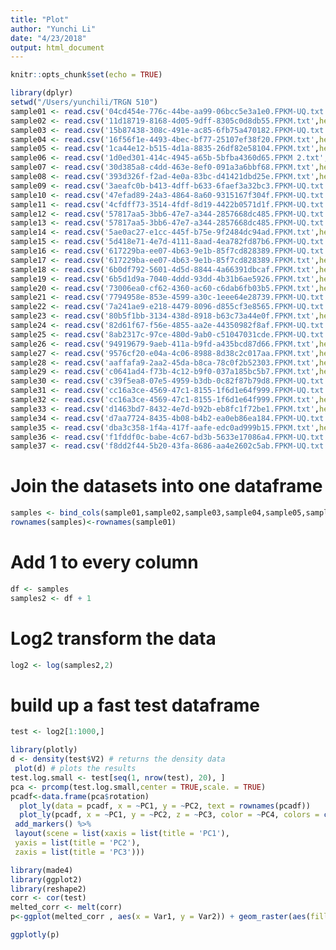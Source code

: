 ```yaml
---
title: "Plot"
author: "Yunchi Li"
date: "4/23/2018"
output: html_document
---
```


```r
knitr::opts_chunk$set(echo = TRUE)
```


```r
library(dplyr)
setwd("/Users/yunchili/TRGN 510")
sample01 <- read.csv('04cd454e-776c-44be-aa99-06bcc5e3a1e0.FPKM-UQ.txt',header = FALSE, sep = "", quote = "\"", dec = ".", fill = TRUE, row = 1)
sample02 <- read.csv('11d18719-8168-4d05-9dff-8305c0d8db55.FPKM.txt',header = FALSE, sep = "", quote = "\"", dec = ".", fill = TRUE, row = 1)
sample03 <- read.csv('15b87438-308c-491e-ac85-6fb75a470182.FPKM-UQ.txt',header = FALSE, sep = "", quote = "\"", dec = ".", fill = TRUE, row = 1)
sample04 <- read.csv('16f56f1e-4493-4bec-bf77-25107ef38f20.FPKM.txt',header = FALSE, sep = "", quote = "\"", dec = ".", fill = TRUE, row = 1)
sample05 <- read.csv('1ca44e12-b515-4d1a-8835-26df82e58104.FPKM.txt',header = FALSE, sep = "", quote = "\"", dec = ".", fill = TRUE, row = 1)
sample06 <- read.csv('1d0ed301-414c-4945-a65b-5bfba4360d65.FPKM 2.txt',header = FALSE, sep = "", quote = "\"", dec = ".", fill = TRUE, row = 1)
sample07 <- read.csv('30d385a8-c4dd-463e-8ef0-091a3a6bbf68.FPKM.txt',header = FALSE, sep = "", quote = "\"", dec = ".", fill = TRUE, row = 1)
sample08 <- read.csv('393d326f-f2ad-4e0a-83bc-d41421dbd25e.FPKM.txt',header = FALSE, sep = "", quote = "\"", dec = ".", fill = TRUE, row = 1)
sample09 <- read.csv('3aeafc0b-b413-4dff-b633-6faef3a32bc3.FPKM-UQ.txt',header = FALSE, sep = "", quote = "\"", dec = ".", fill = TRUE, row = 1)
sample10 <- read.csv('47efad89-24a3-4864-8a60-9315167f304f.FPKM-UQ.txt',header = FALSE, sep = "", quote = "\"", dec = ".", fill = TRUE, row = 1)
sample11 <- read.csv('4cfdff73-3514-4fdf-8d19-4422b0571d1f.FPKM-UQ.txt',header = FALSE, sep = "", quote = "\"", dec = ".", fill = TRUE, row = 1)
sample12 <- read.csv('57817aa5-3bb6-47e7-a344-2857668dc485.FPKM-UQ.txt',header = FALSE, sep = "", quote = "\"", dec = ".", fill = TRUE, row = 1)
sample13 <- read.csv('57817aa5-3bb6-47e7-a344-2857668dc485.FPKM-UQ.txt',header = FALSE, sep = "", quote = "\"", dec = ".", fill = TRUE, row = 1)
sample14 <- read.csv('5ae0ac27-e1cc-445f-b75e-9f2484dc94ad.FPKM.txt',header = FALSE, sep = "", quote = "\"", dec = ".", fill = TRUE, row = 1)
sample15 <- read.csv('5d418e71-4e7d-4111-8aad-4ea782fd87b6.FPKM-UQ.txt',header = FALSE, sep = "", quote = "\"", dec = ".", fill = TRUE, row = 1)
sample16 <- read.csv('617229ba-ee07-4b63-9e1b-85f7cd828389.FPKM-UQ.txt',header = FALSE, sep = "", quote = "\"", dec = ".", fill = TRUE, row = 1)
sample17 <- read.csv('617229ba-ee07-4b63-9e1b-85f7cd828389.FPKM.txt',header = FALSE, sep = "", quote = "\"", dec = ".", fill = TRUE, row = 1)
sample18 <- read.csv('6b0df792-5601-4d5d-8844-4a66391dbcaf.FPKM.txt',header = FALSE, sep = "", quote = "\"", dec = ".", fill = TRUE, row = 1)
sample19 <- read.csv('6b5d1d9a-7040-4ddd-93dd-4b31b6ae5926.FPKM.txt',header = FALSE, sep = "", quote = "\"", dec = ".", fill = TRUE, row = 1)
sample20 <- read.csv('73006ea0-cf62-4360-ac60-c6dab6fb03b5.FPKM.txt',header = FALSE, sep = "", quote = "\"", dec = ".", fill = TRUE, row = 1)
sample21 <- read.csv('7794958e-853e-4599-a30c-1eee64e28739.FPKM-UQ.txt',header = FALSE, sep = "", quote = "\"", dec = ".", fill = TRUE, row = 1)
sample22 <- read.csv('7a241ae9-e218-4479-8096-d855cf3e8565.FPKM-UQ.txt',header = FALSE, sep = "", quote = "\"", dec = ".", fill = TRUE, row = 1)
sample23 <- read.csv('80b5f1bb-3134-438d-8918-b63c73a44e0f.FPKM.txt',header = FALSE, sep = "", quote = "\"", dec = ".", fill = TRUE, row = 1)
sample24 <- read.csv('82d61f67-f56e-4855-aa2e-44350982f8af.FPKM-UQ.txt',header = FALSE, sep = "", quote = "\"", dec = ".", fill = TRUE, row = 1)
sample25 <- read.csv('8ab2317c-97ce-480d-9ab0-c51047031cde.FPKM-UQ.txt',header = FALSE, sep = "", quote = "\"", dec = ".", fill = TRUE, row = 1)
sample26 <- read.csv('94919679-9aeb-411a-b9fd-a435bcd87d66.FPKM.txt',header = FALSE, sep = "", quote = "\"", dec = ".", fill = TRUE, row = 1)
sample27 <- read.csv('9576cf20-e04a-4c06-8988-8d38c2c017aa.FPKM.txt',header = FALSE, sep = "", quote = "\"", dec = ".", fill = TRUE, row = 1)
sample28 <- read.csv('aaffafa9-2aa2-45da-b8ca-78c0f2b52303.FPKM.txt',header = FALSE, sep = "", quote = "\"", dec = ".", fill = TRUE, row = 1)
sample29 <- read.csv('c0641ad4-f73b-4c12-b9f0-037a185bc5b7.FPKM.txt',header = FALSE, sep = "", quote = "\"", dec = ".", fill = TRUE, row = 1)
sample30 <- read.csv('c39f5ea8-07e5-4959-b3db-0c82f87b79d8.FPKM-UQ.txt',header = FALSE, sep = "", quote = "\"", dec = ".", fill = TRUE, row = 1)
sample31 <- read.csv('cc16a3ce-4569-47c1-8155-1f6d1e64f999.FPKM-UQ.txt',header = FALSE, sep = "", quote = "\"", dec = ".", fill = TRUE, row = 1)
sample32 <- read.csv('cc16a3ce-4569-47c1-8155-1f6d1e64f999.FPKM.txt',header = FALSE, sep = "", quote = "\"", dec = ".", fill = TRUE, row = 1)
sample33 <- read.csv('d1463bd7-8432-4e7d-b92b-eb8fc1f72be1.FPKM.txt',header = FALSE, sep = "", quote = "\"", dec = ".", fill = TRUE, row = 1)
sample34 <- read.csv('d7aa7724-8435-4b08-b4b2-ea0eb86ea184.FPKM-UQ.txt',header = FALSE, sep = "", quote = "\"", dec = ".", fill = TRUE, row = 1)
sample35 <- read.csv('dba3c358-1f4a-417f-aafe-edc0ad999b15.FPKM.txt',header = FALSE, sep = "", quote = "\"", dec = ".", fill = TRUE, row = 1)
sample36 <- read.csv('f1fddf0c-babe-4c67-bd3b-5633e17086a4.FPKM-UQ.txt',header = FALSE, sep = "", quote = "\"", dec = ".", fill = TRUE, row = 1)
sample37 <- read.csv('f8dd2f44-5b20-43fa-8686-aa4e2602c5ab.FPKM-UQ.txt',header = FALSE, sep = "", quote = "\"", dec = ".", fill = TRUE, row = 1)
```


# Join the datasets into one dataframe
```r
samples <- bind_cols(sample01,sample02,sample03,sample04,sample05,sample06,sample07,sample08,sample09,sample10,sample11,sample12,sample13,sample14,sample15,sample16,sample17,sample18,sample19,sample20,sample21,sample22,sample23,sample24,sample25,sample26,sample27,sample28,sample29,sample30,sample31,sample32,sample33,sample34,sample35,sample36,sample37)
rownames(samples)<-rownames(sample01)
```

# Add 1 to every column 
```r
df <- samples
samples2 <- df + 1
```

# Log2 transform the data
```r
log2 <- log(samples2,2)
```

# build up a fast test dataframe
```r
test <- log2[1:1000,]
```

```r
library(plotly)
d <- density(test$V2) # returns the density data
 plot(d) # plots the results
test.log.small <- test[seq(1, nrow(test), 20), ]
pca <- prcomp(test.log.small,center = TRUE,scale. = TRUE)
pcadf<-data.frame(pca$rotation)
  plot_ly(data = pcadf, x = ~PC1, y = ~PC2, text = rownames(pcadf))
  plot_ly(pcadf, x = ~PC1, y = ~PC2, z = ~PC3, color = ~PC4, colors = c('#BF382A', '#0C4B8E')) %>%
 add_markers() %>%
 layout(scene = list(xaxis = list(title = 'PC1'),
 yaxis = list(title = 'PC2'),
 zaxis = list(title = 'PC3')))
```

```r
library(made4)
library(ggplot2)
library(reshape2)
corr <- cor(test)
melted_corr <- melt(corr)
p<-ggplot(melted_corr , aes(x = Var1, y = Var2)) + geom_raster(aes(fill = value)) + scale_fill_gradient2(low="navy", mid="white", high="red", midpoint=0.5) + theme( plot.title = element_blank(),axis.text.x = element_blank(), axis.text.y = element_blank(), axis.title.y = element_blank(), axis.title.x = element_blank())

ggplotly(p)
```



